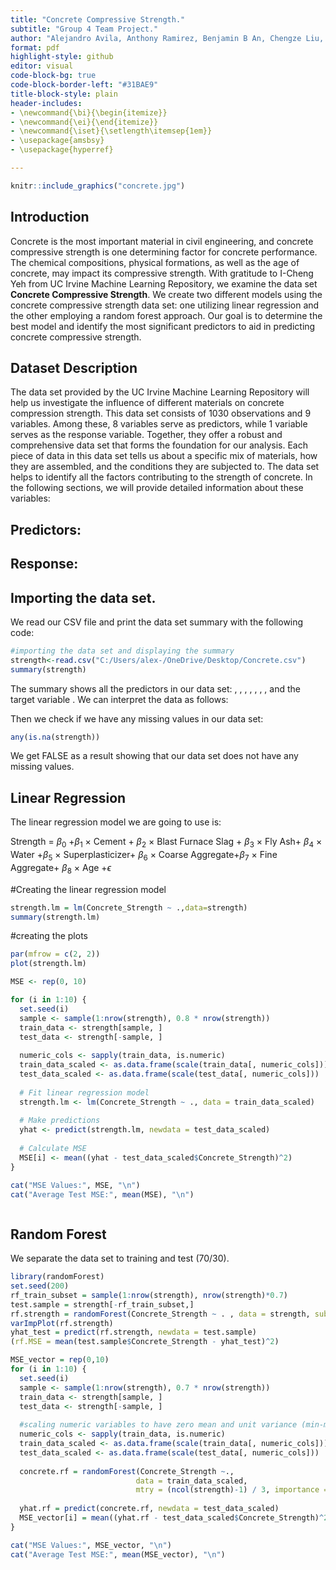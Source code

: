 ---
title: "Concrete Compressive Strength."
subtitle: "Group 4 Team Project."
author: "Alejandro Avila, Anthony Ramirez, Benjamin B An, Chengze Liu, Vishu Kodikanti."
format: pdf
highlight-style: github
editor: visual
code-block-bg: true
code-block-border-left: "#31BAE9"
title-block-style: plain
header-includes: 
- \newcommand{\bi}{\begin{itemize}}
- \newcommand{\ei}{\end{itemize}}
- \newcommand{\iset}{\setlength\itemsep{1em}}
- \usepackage{amsbsy}
- \usepackage{hyperref}

---



```{r echo=FALSE, out.width = '100%'}
knitr::include_graphics("concrete.jpg")
```

\newpage

\raggedright

## Introduction

Concrete is the most important material in civil engineering, and concrete compressive strength is one determining factor for concrete performance. The chemical compositions, physical formations, as well as the age of concrete, may impact its compressive strength. With gratitude to I-Cheng Yeh from UC Irvine Machine Learning Repository, we examine the data set **Concrete Compressive Strength**. We create two different models using the concrete compressive strength data set: one utilizing linear regression and the other employing a random forest approach. Our goal is to determine the best model and identify the most significant predictors to aid in predicting concrete compressive strength.

## Dataset Description

The data set provided by the UC Irvine Machine Learning Repository will help us investigate the influence of different materials on concrete compression strength. This data set consists of 1030 observations and 9 variables. Among these, 8 variables serve as predictors, while 1 variable serves as the response variable. Together, they offer a robust and comprehensive data set that forms the foundation for our analysis. Each piece of data in this data set tells us about a specific mix of materials, how they are assembled, and the conditions they are subjected to. The data set helps to identify all the factors contributing to the strength of concrete. In the following sections, we will provide detailed information about these variables:

## Predictors:
\begin{itemize}
    \item \textbf{\textit{Cement}}: is a continuous numerical value measured in kilograms per cubic meter (kg/m\textsuperscript{3}) and is the binder that sets,hardens and adheres to other materials to bind them together.
    \item \textbf{\textit{Blast\_Furnace\_Slag}}: is an integer numerical value measured in kilograms per cubic meter (kg/m\textsuperscript{3}) and is a byproduct of iron when added to concrete improves its properties suck as workability, strength and durability.
    \item \textbf{\textit{Fly\_Ash}}: is a continuous numerical value measured in kilograms per cubic meter (kg/m\textsuperscript{3}) and is a byproduct of coal power plants that can be used to improve durability and workability of concrete mixes.
    \item \textbf{\textit{Water}}: is a numerical continuous value measured in kilograms per cubic meter (kg/m\textsuperscript{3}) and water is added to concrete that helps to create a paste that glues all aggregates together.
    \item \textbf{\textit{Superplasticizer}}: is a numerical continuous value measured in kilograms per cubic meter and is an admixture that transforms stiff, low-slump concrete into flowing, pourable and easily placed concrete.
    \item \textbf{\textit{Coarse\_Aggregate}}: is a numerical continuous value measured in kilograms per cubic meter (kg/m\textsuperscript{3}) and is typically made up of crushed stone, gravel, or recycled concrete. It is used to provide bulk to the concrete mixture, which helps to reduce shrinkage and cracking.
    \item \textbf{\textit{Fine\_Aggregate}}: is a numerical continuous value measured in kilograms per cubic meter (kg/m\textsuperscript{3}) and is a term used to describe small, inert materials, whether granular or crushed stone. These fine aggregates are essential components in concrete mixtures and play a crucial role in determining the properties of the resulting concrete.
    \item \textbf{\textit{Age}}: is an integer numerical value measured in days and this variable refers to the number of days since the concrete sample was created or cast.
\end{itemize}


## Response:

\begin{itemize}
\item \textbf{\textit{Concrete\_Strength}}: The target variable in our data set is a continuous numerical value expressed in megapascals (MPa). It represents the compressive strength of materials, in this case concrete, and is widely utilized in material science and engineering for assessing the strength characteristics of substances.
\end{itemize}

## Importing the data set.

We read our CSV file and print the data set summary with the following code: 

```{r}
#importing the data set and displaying the summary
strength<-read.csv("C:/Users/alex-/OneDrive/Desktop/Concrete.csv")
summary(strength)

```
The summary shows all the predictors in our data set: \textcolor{black}{\textit{Cement}}, \textcolor{black}{\textit{Blast\_furnace\_slag}}, \textcolor{black}{\textit{Fly\_Ash}}, \textcolor{black}{\textit{Water}}, \textcolor{black}{\textit{Superplasticizer}}, \textcolor{black}{\textit{Coarse\_Aggregate}}, \textcolor{black}{\textit{Fine\_Aggregate}}, \textcolor{black}{\textit{Age}} and the target variable \textcolor{black}{\textit{Concrete\_Strength}}. We can interpret the data as follows: 

\begin{itemize}
    \item \textbf{\textit{Cement}}: The minimum amount of cement used is 102.0 (kg/m\textsuperscript{3}), and the maximum is 540.0 (kg/m\textsuperscript{3}). The mean of cement used is approximately 281.2 (kg/m\textsuperscript{3}).
    \item \textbf{\textit{Blast\_Furnace\_Slag}}: The minimum amount of Blast Furnace Slag used is 0.0 (kg/m\textsuperscript{3}), and the maximum is 359.4 (kg/m\textsuperscript{3}). The mean of Blast Furnace Slag used is approximately 73.9 (kg/m\textsuperscript{3}).
    \item \textbf{\textit{Fly\_Ash}}: The minimum amount of Fly Ash used is 0.0 (kg/m\textsuperscript{3}), and the maximum is 200.1 (kg/m\textsuperscript{3}). The mean of Fly Ash used is approximately 54.19 (kg/m\textsuperscript{3}).
    \item \textbf{\textit{Water}}: The minimum amount of water used is 121.8 (kg/m\textsuperscript{3}), and the maximum is 247.0 (kg/m\textsuperscript{3}). The mean of water used is approximately 181.6 (kg/m\textsuperscript{3}).
    \item \textbf{\textit{Superplasticizer}}: The minimum amount of Superplasticizer used is 0.0 (kg/m\textsuperscript{3}), and the maximum is 32.2 (kg/m\textsuperscript{3}). The mean of Superplasticizer used is approximately 6.205 (kg/m\textsuperscript{3}).
    \item \textbf{\textit{Coarse\_Aggregate}}: The minimum amount of Coarse Aggregate used is 801.0 (kg/m\textsuperscript{3}), and the maximum is 1145.0 (kg/m\textsuperscript{3}). The mean of Coarse Aggregate used is approximately 972.9 (kg/m\textsuperscript{3}).
    \item \textbf{\textit{Fine\_Aggregate}}: The minimum amount of Fine Aggregate used is 594.0 (kg/m\textsuperscript{3}), and the maximum is 992.6 (kg/m\textsuperscript{3}). The mean of Fine Aggregate used is approximately 773.6 (kg/m\textsuperscript{3}).
    \item \textbf{\textit{Age}}: The minimum amount of days in Age is one day, and the maximum is 365 days. The mean of Age is approximately 45.66 days.
    \item \textbf{\textit{Concrete\_Strength}}: The minimum amount of the concrete compressive strength is 2.33 MPa, and the maximum is 82.60 MPa. The mean of the concrete compressive strength is 35.82.
\end{itemize}



Then we check if we have any missing values in our data set: 

```{r}
any(is.na(strength))
```
We get FALSE as a result showing that our data set does not have any missing values.

## Linear Regression

The linear regression model we are going to use is: 

Strength = $\beta_0$ +$\beta_1$ $\times$ Cement + $\beta_2$ $\times$ Blast Furnace Slag + $\beta_3$ $\times$ Fly Ash+ $\beta_4$ $\times$ Water
+$\beta_5$ $\times$ Superplasticizer+ $\beta_6$ $\times$ Coarse Aggregate+$\beta_7$ $\times$ Fine Aggregate+ $\beta_8$ $\times$ Age +$\epsilon$

#Creating the linear regression model 
```{r}
strength.lm = lm(Concrete_Strength ~ .,data=strength)
summary(strength.lm)

```
#creating the plots
```{r}
par(mfrow = c(2, 2))
plot(strength.lm)
```
```{r}
MSE <- rep(0, 10)

for (i in 1:10) {
  set.seed(i)
  sample <- sample(1:nrow(strength), 0.8 * nrow(strength))
  train_data <- strength[sample, ]  
  test_data <- strength[-sample, ]  
  
  numeric_cols <- sapply(train_data, is.numeric)
  train_data_scaled <- as.data.frame(scale(train_data[, numeric_cols]))
  test_data_scaled <- as.data.frame(scale(test_data[, numeric_cols]))
  
  # Fit linear regression model
  strength.lm <- lm(Concrete_Strength ~ ., data = train_data_scaled)
  
  # Make predictions
  yhat <- predict(strength.lm, newdata = test_data_scaled)
  
  # Calculate MSE
  MSE[i] <- mean((yhat - test_data_scaled$Concrete_Strength)^2)
}

cat("MSE Values:", MSE, "\n")
cat("Average Test MSE:", mean(MSE), "\n")



```

## Random Forest

We separate the data set to training and test (70/30).

```{r}
library(randomForest)
set.seed(200)
rf_train_subset = sample(1:nrow(strength), nrow(strength)*0.7)
test.sample = strength[-rf_train_subset,]
rf.strength = randomForest(Concrete_Strength ~ . , data = strength, subset = rf_train_subset, mtry = ncol((strength)-1)/3, importance = TRUE)
varImpPlot(rf.strength)
yhat_test = predict(rf.strength, newdata = test.sample)
(rf.MSE = mean(test.sample$Concrete_Strength - yhat_test)^2)

MSE_vector = rep(0,10)
for (i in 1:10) {
  set.seed(i) 
  sample <- sample(1:nrow(strength), 0.7 * nrow(strength))
  train_data <- strength[sample, ]
  test_data <- strength[-sample, ]
  
  #scaling numeric variables to have zero mean and unit variance (min-max scaling)
  numeric_cols <- sapply(train_data, is.numeric)
  train_data_scaled <- as.data.frame(scale(train_data[, numeric_cols]))
  test_data_scaled <- as.data.frame(scale(test_data[, numeric_cols]))
  
  concrete.rf = randomForest(Concrete_Strength ~., 
                            data = train_data_scaled,
                            mtry = (ncol(strength)-1) / 3, importance = TRUE)
  
  yhat.rf = predict(concrete.rf, newdata = test_data_scaled)
  MSE_vector[i] = mean((yhat.rf - test_data_scaled$Concrete_Strength)^2)
}

cat("MSE Values:", MSE_vector, "\n")
cat("Average Test MSE:", mean(MSE_vector), "\n")

```
